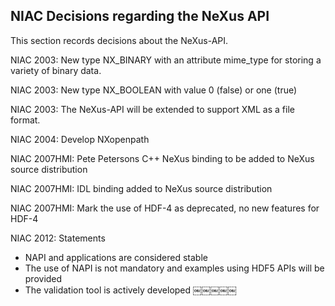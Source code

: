 == NIAC Decisions regarding the NeXus API ==

This section records decisions about the NeXus-API.

NIAC 2003: New type NX_BINARY with an attribute mime_type for storing a variety of binary data.

NIAC 2003: New type NX_BOOLEAN with value 0 (false) or one (true)

NIAC 2003: The NeXus-API will be extended to support XML as a file format.

NIAC 2004: Develop NXopenpath

NIAC 2007HMI: Pete Petersons C++ NeXus binding to be added to NeXus source distribution

NIAC 2007HMI: IDL binding added to NeXus source distribution

NIAC 2007HMI: Mark the use of HDF-4 as deprecated, no new features for HDF-4

NIAC 2012: Statements 
* NAPI and applications are considered stable 
* The use of NAPI is not mandatory and examples using HDF5 APIs will be provided 
* The validation tool is actively developed ￼￼￼￼￼